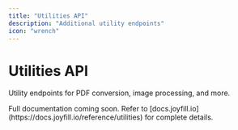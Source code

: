 ```yaml
---
title: "Utilities API"
description: "Additional utility endpoints"
icon: "wrench"
---
```


# Utilities API

Utility endpoints for PDF conversion, image processing, and more.

<Note>
  Full documentation coming soon. Refer to [docs.joyfill.io](https://docs.joyfill.io/reference/utilities) for complete details.
</Note>

